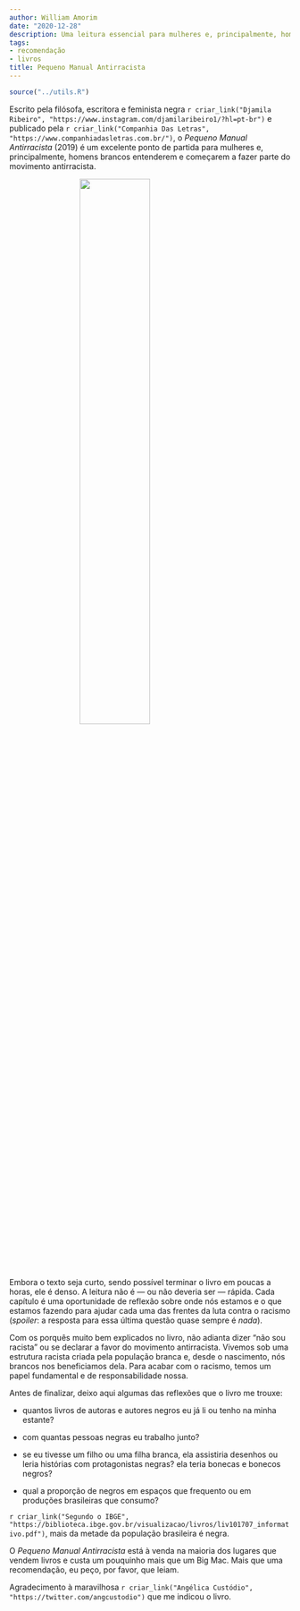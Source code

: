 ```yaml
---
author: William Amorim
date: "2020-12-28"
description: Uma leitura essencial para mulheres e, principalmente, homens brancos.
tags:
- recomendação
- livros
title: Pequeno Manual Antirracista
---
```


```r
source("../utils.R")
```

Escrito pela filósofa, escritora e feminista negra `r criar_link("Djamila Ribeiro", "https://www.instagram.com/djamilaribeiro1/?hl=pt-br")` e publicado pela `r criar_link("Companhia Das Letras", "https://www.companhiadasletras.com.br/")`, o *Pequeno Manual Antirracista* (2019) é um excelente ponto de partida para mulheres e, principalmente, homens brancos entenderem e começarem a fazer parte do movimento antirracista.

<img src = "../../images/blog/pequeno-manual-antirracista.jpg" style = "margin: auto; display: block; width: 50%;">

Embora o texto seja curto, sendo possível terminar o livro em poucas a horas, ele é denso. A leitura não é --- ou não deveria ser --- rápida. Cada capítulo é uma oportunidade de reflexão sobre onde nós estamos e o que estamos fazendo para ajudar cada uma das frentes da luta contra o racismo (*spoiler*: a resposta para essa última questão quase sempre é *nada*). 

Com os porquês muito bem explicados no livro, não  adianta dizer "não sou racista" ou se declarar a favor do movimento antirracista. Vivemos sob uma estrutura racista criada pela população branca e, desde o nascimento, nós brancos nos beneficiamos dela. Para acabar com o racismo, temos um papel fundamental e de responsabilidade nossa.

Antes de finalizar, deixo aqui algumas das reflexões que o livro me trouxe:

- quantos livros de autoras e autores negros eu já li ou tenho na minha estante?

- com quantas pessoas negras eu trabalho junto?

- se eu tivesse um filho ou uma filha branca, ela assistiria desenhos ou leria histórias com protagonistas negras? ela teria bonecas e bonecos negros?

- qual a proporção de negros em espaços que frequento ou em produções brasileiras que consumo? 

`r criar_link("Segundo o IBGE", "https://biblioteca.ibge.gov.br/visualizacao/livros/liv101707_informativo.pdf")`, mais da metade da população brasileira é negra.

O *Pequeno Manual Antirracista* está à venda na maioria dos lugares que vendem livros e custa um pouquinho mais que um Big Mac. Mais que uma recomendação, eu peço, por favor, que leiam.

Agradecimento à maravilhosa `r criar_link("Angélica Custódio", "https://twitter.com/angcustodio")` que me indicou o livro.




